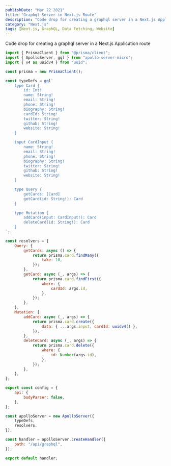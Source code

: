```yaml
---
publishDate: "Mar 22 2021"
title: "Graphql Server in Next.js Route"
description: "Code drop for creating a graphql server in a Next.js Application route"
category: "Next.js"
tags: [Next.js, GraphQL, Data Fetching, Website]
---
```


Code drop for creating a graphql server in a Next.js Application route

```jsx
import { PrismaClient } from "@prisma/client";
import { ApolloServer, gql } from "apollo-server-micro";
import { v4 as uuidv4 } from "uuid";

const prisma = new PrismaClient();

const typeDefs = gql`
	type Card {
		id: Int!
		name: String!
		email: String!
		phone: String!
		biography: String!
		cardId: String!
		twitter: String!
		github: String!
		website: String!
	}

	input CardInput {
		name: String!
		email: String!
		phone: String!
		biography: String!
		twitter: String!
		github: String!
		website: String!
	}

	type Query {
		getCards: [Card]
		getCard(id: String!): Card
	}

	type Mutation {
		addCard(input: CardInput!): Card
		deleteCard(id: String!): Card
	}
`;

const resolvers = {
	Query: {
		getCards: async () => {
			return prisma.card.findMany({
				take: 10,
			});
		},
		getCard: async (_, args) => {
			return prisma.card.findFirst({
				where: {
					cardId: args.id,
				},
			});
		},
	},
	Mutation: {
		addCard: async (_, args) => {
			return prisma.card.create({
				data: { ...args.input, cardId: uuidv4() },
			});
		},
		deleteCard: async (_, args) => {
			return prisma.card.delete({
				where: {
					id: Number(args.id),
				},
			});
		},
	},
};

export const config = {
	api: {
		bodyParser: false,
	},
};

const apolloServer = new ApolloServer({
	typeDefs,
	resolvers,
});

const handler = apolloServer.createHandler({
	path: "/api/graphql",
});

export default handler;
```
